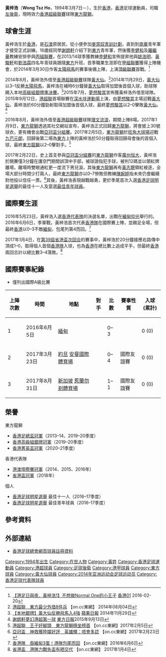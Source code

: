 {{Infobox football biography
| name        = 黃梓浩 <br> Wong Tsz Ho
| fullname    = 黃梓浩
| image       = HK WongTszHo 2011.JPG
| image_size  = 280px
| nickname    = 王子
| height      = {{height|m=1.72}}
| position    = [[左後衛|左後衛]]、[[左中場|左中場]]
| birth_date  = {{birth date and age|df=yes|1994|3|7}}
| birth_place = [[香港|香港]]
| currentclub = [[東方足球隊|東方龍獅]]
| clubnumber  = 30
| youthyears1 = 2005–2010
| youthclubs1 = [[南華足球隊|南華]]
| youthyears2 = 2010–2013
| youthclubs2 = [[東方足球隊|東方]]
| years1      = 2013–
| clubs1      = [[東方足球隊|東方龍獅]] 
| caps1       = 33
| goals1      = 0
| years2      = 2014–2015
| clubs2      = → [[黃大仙區康樂體育會|黃大仙]] 
| caps2       = 16
| goals2      = 2
| years3      = 2015–2016
| clubs3      = → [[夢想駿其足球會|夢想駿其]]
| caps3       = 13
| goals3      = 3
| years4      = 2016
| clubs4      = → [[香港流浪足球會|理文流浪]] 
| caps4       = 10
| goals4      = 0
| years5      =
| clubs5      = 
| caps5       = 
| goals5      = 
| nationalyears1 = 2012–2013
| nationalteam1  = [[香港20歲以下足球代表隊|香港U20]]
| nationalcaps1  = 3
| nationalgoals1 = 0
| nationalyears2 = 2014–2015
| nationalteam2  = [[香港奧運足球代表隊|香港U23]]
| nationalcaps2  = 3
| nationalgoals2 = 0
| nationalyears3 = 2016–
| nationalteam3  = [[香港足球代表隊|香港]]
| nationalcaps3  = 7
| nationalgoals3 = 0
| club-update = 2016年5月7日
| nationalteam-update = 2022年6月26日
}}

'''黃梓浩'''（'''Wong Tsz Ho'''，1994年3月7日－），生於[[香港|香港]]，[[香港|香港]]足球運動員，司職[[左後衛|左後衛]]，現時效力[[香港超級聯賽|香港超級聯賽]]球隊[[東方足球隊|東方龍獅]]。

==球會生涯==
黃梓浩生於[[香港|香港]]，是[[石澳|石澳]]原居民，從小便參加[[賽馬會青少年足球發展計劃|麥當奴青訓計劃]]，直到到[[南華足球隊|南華]]青年軍才接受正式訓練。16歲經同學[[謝朗軒|謝朗軒]]介紹下到[[東方足球隊|東方]]青年軍，然後獲[[李健和|李健和]]及[[羅繼華|羅繼華]]教練安排參與[[香港丙組足球聯賽|丙組聯賽]]，在2013/14球季獲教練[[李健和|李健和]]宣佈提昇他與[[姚浩明|姚浩明]]、[[黃駿軒|黃駿軒]]和[[劉浩霖|劉浩霖]]四名年青球員跟隨[[東方足球隊|東方]]升班，首季職業生涯即在[[香港甲組足球聯賽|甲組聯賽]]獲得上陣機會，於2014年3月30日作客[[太陽飛馬|太陽飛馬]]的賽事後備上陣，上演[[香港超級聯賽|頂級聯賽]]首戰。<ref>[http://www.hk01.com/%E9%AB%94%E8%82%B2/8042/-%E6%B8%AF%E8%B6%B3%E6%97%A5%E8%88%87%E5%A4%9C-%E9%BB%83%E6%A2%93%E6%B5%A91-%E4%B8%8D%E6%83%B3%E5%81%9ANormal-One%E7%9A%84%E5%B0%8F%E7%8E%8B%E5%AD%90 【港足日與夜．黃梓浩1】不想做Normal One的小王子] {{Wayback|url=http://www.hk01.com/%E9%AB%94%E8%82%B2/8042/-%E6%B8%AF%E8%B6%B3%E6%97%A5%E8%88%87%E5%A4%9C-%E9%BB%83%E6%A2%93%E6%B5%A91-%E4%B8%8D%E6%83%B3%E5%81%9ANormal-One%E7%9A%84%E5%B0%8F%E7%8E%8B%E5%AD%90 |date=20160223114956 }} [[香港01|香港01]] 2016-02-20</ref>

2014年8月，黃梓浩外借至[[香港超級聯賽|香港超級聯賽]]球隊[[黃大仙區康樂體育會|黃大仙]]。<ref>[http://hk.on.cc/hk/bkn/cnt/sport/20140804/bkn-20140804204345690-0804_00882_001.html 港超聯　東方最少外借8件兵] {{Wayback|url=http://hk.on.cc/hk/bkn/cnt/sport/20140804/bkn-20140804204345690-0804_00882_001.html |date=20190411022449 }} 【on.cc東網】 2014年08月04日</ref>2014年11月29日，[[黃大仙區康樂體育會|黃大仙]]以3–1反勝[[太陽飛馬|太陽飛馬]]，黃梓浩在補時6分鐘替[[黃大仙區康樂體育會|黃大仙]]取得加盟後首個入球，助球隊踢入本地[[香港高級組銀牌|高級組銀牌準決賽]]。<ref>[http://hk.apple.nextmedia.com/realtime/sports/20141129/53179777 【本地銀牌】黃大仙反勝飛馬入4強] {{Wayback|url=http://hk.apple.nextmedia.com/realtime/sports/20141129/53179777 |date=20170821174323 }} [[蘋果日報|蘋果日報]] 2014年11月29日</ref>2015年7月，[[夢想駿其|夢想駿其]]宣佈獲黃梓浩外借至球隊。2015年9月12日，[[港超聯|港超聯]]首場聯賽在[[深水埗運動場|深水埗運動場]]上演，由[[夢想駿其|夢想駿其]]主場迎戰[[黃大仙區康樂體育會|黃大仙]]，黃梓浩於60分鐘勁射取得加盟後首個入球，最終[[夢想駿其|夢想駿其]]以2–0擊敗[[黃大仙區康樂體育會|黃大仙]]。<ref>[http://orientaldaily.on.cc/cnt/sport/20150913/00286_004.html 謝朗軒夢幻港超第一球] {{Wayback|url=http://orientaldaily.on.cc/cnt/sport/20150913/00286_004.html |date=20160204085358 }} [[東方日報|東方日報]]2015年9月13日</ref>

2016年8月，黃梓浩外借至[[香港超級聯賽|香港超級聯賽]]球隊[[香港流浪足球會|理文流浪]]，期間上陣8場。2017年1月9日，[[東方足球隊|東方龍獅]]透過其社交網站宣布，黃梓浩正式回歸[[東方龍獅|東方龍獅]]，將會披上30號球衣，更有機會出戰[[2017年亞洲聯賽冠軍盃|亞冠盃分組賽]]。2017年2月5日，[[東方龍獅|東方龍獅]]於[[旺角大球場|旺角大球場]]迎戰[[九巴元朗|九巴元朗]]，回歸後第二場為[[東方足球隊|東方]]上陣的黃梓浩於50分鐘取得回歸母會後的首個入球，最終[[東方龍獅|東方龍獅]]以2–0擊對手。<ref>[http://hk.on.cc/hk/bkn/cnt/sport/20170205/bkn-20170205192328752-0205_00882_001.html 港超聯　王子好腳頭　東方龍獅穩坐榜首] {{Wayback|url=http://hk.on.cc/hk/bkn/cnt/sport/20170205/bkn-20170205192328752-0205_00882_001.html |date=20181028033705 }} 【on.cc東網】2017年2月5日</ref>

2017年2月22日，史上首支參與[[2017年亞洲聯賽冠軍盃|亞冠盃分組賽]]的[[東方足球隊|東方龍獅]]作客[[廣州恆大淘寶足球俱樂部|廣州恒大]]，黃梓浩於開賽僅3分鐘在護空門期間誤頂中手部，被球證指犯手球，被判12碼並以領紅牌離場，離場時雙眼通紅更一度流下男兒淚，其後[[東方足球隊|東方龍獅]]再有[[黃志聰|黃志聰]]領紅被逐，全場大部分時間少打兩人，最終[[東方足球隊|東方龍獅]]亦以0–7慘敗但教練[[陳婉婷_(足球教練)|陳婉婷]]指未來仍會繼續對他投以信任一票。<ref>[http://hk.on.cc/hk/bkn/cnt/sport/20170223/bkn-20170223141125831-0223_00882_001.html 亞冠盃　神救獲陸媒好評　英雄輝：唔會多諗] {{Wayback|url=http://hk.on.cc/hk/bkn/cnt/sport/20170223/bkn-20170223141125831-0223_00882_001.html |date=20200303065006 }} 【on.cc東網】2017年2月23日</ref>其後，黃梓浩表現越戰越勇，更於季尾首次入選[[香港足球明星選舉|香港足球明星選舉]]的最佳十一人及當選[[香港足球明星選舉|最佳青年球員]]。

==國際賽生涯==
2016年5月23日，黃梓浩入選[[香港足球代表隊|香港代表隊]]的決選名單，出戰在[[緬甸|緬甸]][[仰光|仰光]]舉行的{{tsl|en|2016 AYA Bank Cup|緬甸AYA銀行盃2016}}。2016年6月6日，{{tsl|en|2016 AYA Bank Cup|緬甸AYA銀行盃2016}}季軍戰，黃梓浩首次代表[[香港足球代表隊|香港隊]]在國際賽上陣，並踢足全場，但最終[[香港足球代表隊|香港]]以0–3不敵[[緬甸國家足球隊|緬甸]]，包尾列第4而回。<ref>[http://hk.on.cc/hk/bkn/cnt/sport/20160606/bkn-20160606182630391-0606_00882_001.html 香港隊　吞緬甸3蛋！港隊包尾而回] {{Wayback|url=http://hk.on.cc/hk/bkn/cnt/sport/20160606/bkn-20160606182630391-0606_00882_001.html |date=20160813104715 }} 【on.cc東網】2016年6月6日</ref>

2017年1月4日，在[[第39屆省港盃|第39屆省港盃次回合]]的賽事中，黃梓浩於20分鐘接應右路傳中頂成1–0，取得個人首個[[香港足球代表隊|香港隊]]入球，也為[[香港足球代表隊|香港]]在總比數上追成平手，但最終[[香港足球代表隊|香港]]兩回合計以總比數3–4落敗。<ref>[http://hk.on.cc/hk/bkn/cnt/sport/20170104/bkn-20170104215635240-0104_00882_001.html?eventsection=hk_sport&eventid=4028828d4d9a0d6f014dc43e82ec5983 省港盃　港隊力戰失盃有晒交代] {{Wayback|url=http://hk.on.cc/hk/bkn/cnt/sport/20170104/bkn-20170104215635240-0104_00882_001.html?eventsection=hk_sport&eventid=4028828d4d9a0d6f014dc43e82ec5983 |date=20170105181206 }}【on.cc東網】 2017年1月4日</ref>

== 國際賽事紀錄 ==
* 僅列出國際A級比賽

{|width=90% class="wikitable"  style="text-align: center; font-size: 90%"
!上陣次數!!時間!!地點!!對手!!比數!!賽事性質!!入球(累計)
|-
|1||2016年6月5日||align=left|{{flagicon|MYA}} [[緬甸|緬甸]] {{link-en|吉諦瑜杜烏拿體育場|Thuwunna Stadium}} ||align=left|{{fb|MYA}}||0–3||{{link-en|AYA銀行盃2016|2016 AYA Bank Cup}}||0 (0)
|-
|2||2017年3月23日||align=left|{{flagicon|JOR}} [[約旦|約旦]] [[安曼國際體育場|安曼國際體育場]] ||align=left|{{fb|JOR}}||0–4||國際友誼賽||0 (0)
|-
|3||2017年8月31日||align=left|{{flagicon|SIN}} [[新加坡|新加坡]] [[惹蘭勿剎體育場|惹蘭勿剎體育場]] ||align=left|{{fb|SIN}}||1–1||國際友誼賽||0 (0)
|}

== 榮譽 ==
;東方龍獅
* [[香港足總盃|香港足總盃冠軍]]（2013–14、2019–20季度）
* [[2019–20年香港高級組銀牌|香港高級組銀牌冠軍]]（2019–20季度）
* [[香港菁英盃|香港菁英盃冠軍]]（2020–21季度）
;香港代表隊
* [[港澳埠際足球賽|港澳埠際賽冠軍]]（2014、2015、2016年）
* [[第40屆省港盃|省港盃冠軍]]（2018年）
;個人
* [[香港足球明星選舉|香港足球明星選舉]] 最佳十一人（2016–17季度）
* [[香港足球明星選舉|香港足球明星選舉]] 最佳青年球員（2016–17季度）

==參考資料==
{{Reflist}}

==外部連結==
*[https://www.hkfa.com/ch/club/142/detail?player=10384#gotab 香港足球總會網頁球員註冊資料] {{Wayback|url=https://www.hkfa.com/ch/club/142/detail?player=10384#gotab |date=20160405061955 }}

{{香港足球明星選舉最佳年青球員}}

{{東方球員名單}}
{{DEFAULTSORT:Wong Tsz Ho}} 
[[Category:1994年出生|Category:1994年出生]]
[[Category:在世人物|Category:在世人物]]
[[Category:黃姓|Category:黃姓]]
[[Category:香港足球運動員|Category:香港足球運動員]]
[[Category:港超球員|Category:港超球員]]
[[Category:足球後衛|Category:足球後衛]]
[[Category:港甲球員|Category:港甲球員]]
[[Category:東方球員|Category:東方球員]]
[[Category:黃大仙球員|Category:黃大仙球員]]
[[Category:2014年亚洲运动会足球运动员|Category:2014年亚洲运动会足球运动员]]
[[Category:香港足球代表隊球員|Category:香港足球代表隊球員]]
